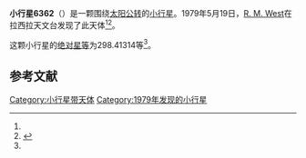 {{Infobox planet
| bgcolour = #FFFFC0
| name = 6362 Tunis
| symbol = 
| image = 
| caption = 
| discovery = yes
| discovery_ref = 
| discoverer = [[R._M._West|R. M. West]]
| discovery_site = [[拉西拉天文台|拉西拉天文台]] 
| discovered = 1979年5月19日
| designations = yes
| mp_name = 
| named_after = 
| alt_names = 1979 KO/ 1971 BC1 / 1981 YA2
| mp_category = [[主带小行星|主带小行星]]
| orbit_ref = <ref name="a">[http://ssd.jpl.nasa.gov/sbdb.cgi?sstr=6362 6362 Tunis] {{Wayback|url=http://ssd.jpl.nasa.gov/sbdb.cgi?sstr=6362 |date=20140902132702 }}，小行星數據庫瀏覽器（JPL Small-Body Database Browser）－[[美国国家航空航天局|美国国家航空航天局]]喷气推进实验室</ref>
| epoch = 2456400.5 (2013年4月18日更新)
| aphelion = {{convert|3.7436867|AU|km|3|abbr=on|lk=out}}
| perihelion = {{convert|2.6453101|AU|km|3|abbr=on}}
| semimajor = {{convert|3.1944984|AU|km|3|abbr=on}}
| eccentricity = 0.1719169
| period = 2085.462726 [[日|日]]<br />5.71[[儒略年|儒略年]]
| avg_speed = 
| inclination = 19.11230
| asc_node = 105.32240
| mean_anomaly = 
| arg_peri = 298.41314
| satellites = 
| physical_characteristics = yes
| dimensions = 
| mass = 
| density = 
| surface_grav = 
| escape_velocity = 
| sidereal_day = 
| axial_tilt = 
| pole_ecliptic_lat = 
| pole_ecliptic_lon = 
| albedo = 
| temperatures= 
| temp_name1 = 
| mean_temp_1 = 
| max_temp_1 = 
| temp_name2 = 
| max_temp_2 = 
| spectral_type = 
| abs_magnitude = 298.41314
}}

'''小行星6362'''（{{lang-en|6362 Tunis}}）是一颗围绕[[太阳|太阳]][[公转|公转]]的[[小行星|小行星]]。1979年5月19日，[[R._M._West|R. M. West]]在拉西拉天文台发现了此天体<ref name="a" /><ref>{{cite news|title=小行星列表|url=http://cfa-www.harvard.edu/iau/lists/NumberedMPs.txt|accessdate=2013-07-08|newspaper=哈佛大学|archive-date=2008-05-17|archive-url=https://web.archive.org/web/20080517010638/http://cfa-www.harvard.edu/iau/lists/NumberedMPs.txt|dead-url=no}}</ref>。

这颗小行星的[[绝对星等|绝对星等]]为298.41314等<ref name="a" />。

==参考文献==
{{reflist}}
{{Minor Planet Number|[[小行星6361|小行星6361]]|[[小行星6363|小行星6363]]}}

{{小天体}}

[[Category:小行星带天体|Category:小行星带天体]]
[[Category:1979年发现的小行星|Category:1979年发现的小行星]]

{{asteroid-stub}}